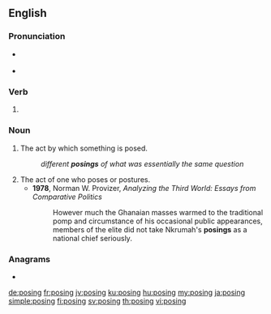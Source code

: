 ==English==

===Pronunciation===
* {{a|RP}} {{IPA|/ˈpəʊzɪŋ/|lang=en}}
* {{a|GenAm}} {{IPA|/ˈpoʊzɪŋ/|lang=en}}

===Verb===
{{head|en|present participle}}

# {{present participle of|pose|lang=en|nocat=1}}

===Noun===
{{en-noun}}

# The act by which something is posed.
#: ''different '''posings''' of what was essentially the same question''
# The act of one who poses or postures.
#* '''1978''', Norman W. Provizer, ''Analyzing the Third World: Essays from Comparative Politics''
#*: However much the Ghanaian masses warmed to the traditional pomp and circumstance of his occasional public appearances, members of the elite did not take Nkrumah's '''posings''' as a national chief seriously.

===Anagrams===
* {{l|en|pingos}}

[[de:posing]]
[[fr:posing]]
[[jv:posing]]
[[ku:posing]]
[[hu:posing]]
[[my:posing]]
[[ja:posing]]
[[simple:posing]]
[[fi:posing]]
[[sv:posing]]
[[th:posing]]
[[vi:posing]]